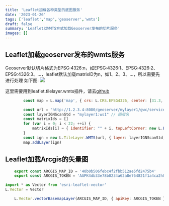 ```yaml
---
title: 'Leaflet加载各种类型的底图服务'
date: '2023-01-26'
tags: ['leaflet','map','geoserver','wmts']
draft: false
summary: 'Leaflet以WMTS方式加载Geoserver发布的切片服务'
images: []
---
```


## Leaflet加载geoserver发布的wmts服务
Geoserver默认切片格式为EPSG:4326:n，如EPSG:4326:1、EPSG:4326:2、EPSG:4326:3、...，leaflet默认加载matrixID为n，如1、2、3、...，所以需要先进行处理
如下图:
<Image src="https://52152121.xyz:802/s/3tn1emgt.png"/>

这里需要用到leaflet.tilelayer.wmts插件，请去[github](https://github.com/alexandre-melard/leaflet.TileLayer.WMTS)

```javascript
        const map = L.map('map', { crs: L.CRS.EPSG4326, center: [31.3, 120.5], zoom: 8, attributionControl: false }) //crs要设置为跟geoserver切片相同的坐标系

        const url = "http://1.2.3.4:8080/geoserver/mylayer1/gwc/service/wmts" // 改wmts服务对应的Geoserver地址
        const layerIGNScanStd = "mylayer1:ws1" // 图层名
        const matrixIds = []
        for (var i = 0; i < 22; ++i) {
            matrixIds[i] = { identifier: "" + i, topLeftCorner: new L.LatLng(90, -180) }
        }
        const ign = new L.TileLayer.WMTS(url, { layer: layerIGNScanStd, style: '', tilematrixSet: "EPSG:4326", format: 'image/png', matrixIds: matrixIds })
        map.addLayer(ign)
```


## Leaflet加载Arcgis的矢量图

```javascript:mapConfig.js
    export const ARCGIS_MAP_ID = '40b0b506febc4f2fbb512ae5fd2475b4'
    export const ARCGIS_TOKEN = 'AAPK4db33e78b0234a62a8e764821f1a4ca2h06juJ_ovQnkrHxoIV7Tr1fwEZjugkBMn4ogfp0t1erCAsLn4UU0M4la4RNYCaA2'
```

```javascript
import * as Vector from 'esri-leaflet-vector'
L.Vector = Vector

    L.Vector.vectorBasemapLayer(ARCGIS_MAP_ID, { apiKey: ARCGIS_TOKEN }).addTo(map)
```